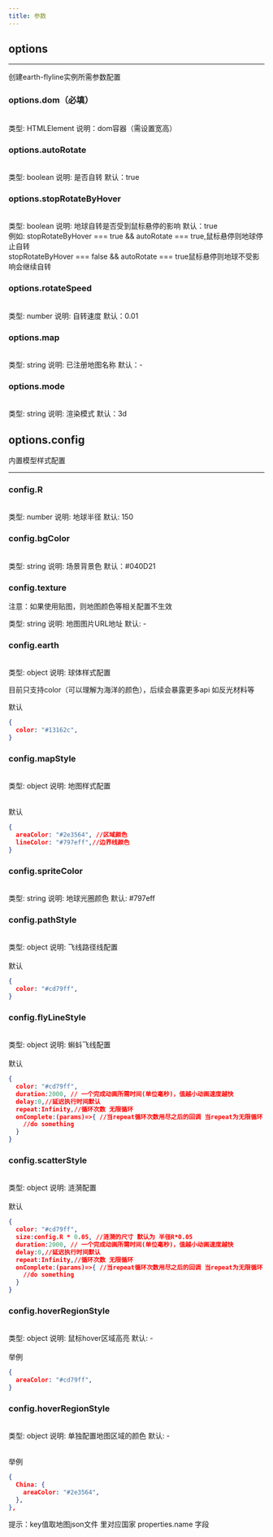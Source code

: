 ```yaml
---
title: 参数
---
```



## options
---
创建earth-flyline实例所需参数配置
### options.dom（必填）
<br/>
<Tag color="blue">类型: HTMLElement</Tag>
<Tag color="pink">说明：dom容器（需设置宽高）</Tag>


### options.autoRotate
<br/>
<Tag color="blue">类型: boolean</Tag>
<Tag color="pink"> 说明: 是否自转</Tag>
<Tag color="purple">默认：true</Tag>

### options.stopRotateByHover
<br/>
<Tag color="blue">类型: boolean</Tag>
<Tag color="pink"> 说明: 地球自转是否受到鼠标悬停的影响</Tag>
<Tag color="purple">默认：true</Tag>
<br/>
<Alert color="primary">例如: stopRotateByHover === true && autoRotate === true,鼠标悬停则地球停止自转<br/>stopRotateByHover === false && autoRotate === true鼠标悬停则地球不受影响会继续自转 </Alert>

### options.rotateSpeed
<br/>
<Tag color="blue">类型: number</Tag>
<Tag color="pink"> 说明: 自转速度</Tag>
<Tag color="purple">默认：0.01</Tag>

### options.map
<br/>
<Tag color="blue">类型: string</Tag>
<Tag color="pink"> 说明: 已注册地图名称</Tag>
<Tag color="purple">默认：-</Tag>

### options.mode
<br/>
<Tag color="blue">类型: string</Tag>
<Tag color="pink"> 说明: 渲染模式</Tag>
<Tag color="purple">默认：3d</Tag>

## options.config
内置模型样式配置

---

### config.R
<br/>
<Tag color="blue">类型: number</Tag>
<Tag color="pink">说明: 地球半径</Tag>
<Tag color="purple">默认: 150</Tag>

### config.bgColor
<br/>
<Tag color="blue">类型: string</Tag>
<Tag color="pink"> 说明: 场景背景色</Tag>
<Tag color="purple">  默认：#040D21</Tag>

### config.texture

<Alert color="warning">注意：如果使用贴图，则地图颜色等相关配置不生效</Alert>
<br/>

<Tag color="blue">类型: string</Tag>
<Tag color="pink">说明: 地图图片URL地址</Tag>
<Tag color="purple">默认: -</Tag>
<br/>

### config.earth
<br/>
<Tag color="blue">类型: object</Tag>
<Tag color="pink">说明: 球体样式配置</Tag>
<br/>

<Alert color="primary">目前只支持color（可以理解为海洋的颜色），后续会暴露更多api 如反光材料等</Alert>
<br/>

<Tag color="purple">默认</Tag>

``` json
{
  color: "#13162c",
}
```

### config.mapStyle
<br/>
<Tag color="blue">类型: object</Tag>
<Tag color="pink">说明: 地图样式配置</Tag>

<br/>
<br/>

<Tag color="purple">默认</Tag>
``` json
{
  areaColor: "#2e3564", //区域颜色
  lineColor: "#797eff",//边界线颜色
}
```

### config.spriteColor
<br/>
<Tag color="blue">类型: string</Tag>
<Tag color="pink">说明: 地球光圈颜色</Tag>
<Tag color="purple">默认: #797eff</Tag>


### config.pathStyle
<br/>
<Tag color="blue">类型: object</Tag>
<Tag color="pink">说明: 飞线路径线配置</Tag>
<br/>
<br/>
<Tag color="purple">默认</Tag>

``` json
{
  color: "#cd79ff", 
}
```

### config.flyLineStyle
<br/>
<Tag color="blue">类型: object</Tag>
<Tag color="pink">说明: 蝌蚪飞线配置</Tag>
<br/>
<br/>
<Tag color="purple">默认</Tag>

``` json
{
  color: "#cd79ff",
  duration:2000, // 一个完成动画所需时间(单位毫秒)，值越小动画速度越快
  delay:0,//延迟执行时间默认
  repeat:Infinity,//循环次数 无限循环
  onComplete:(params)=>{ //当repeat循环次数用尽之后的回调 当repeat为无限循环 则永不触发
    //do something
  }
}
```

### config.scatterStyle
<br/>
<Tag color="blue">类型: object</Tag>
<Tag color="pink">说明: 涟漪配置</Tag>
<br/>
<br/>
<Tag color="purple">默认</Tag>

``` json
{
  color: "#cd79ff",
  size:config.R * 0.05, //涟漪的尺寸 默认为 半径R*0.05
  duration:2000, // 一个完成动画所需时间(单位毫秒)，值越小动画速度越快
  delay:0,//延迟执行时间默认
  repeat:Infinity,//循环次数 无限循环
  onComplete:(params)=>{ //当repeat循环次数用尽之后的回调 当repeat为无限循环 则永不触发
    //do something
  }
}
```

### config.hoverRegionStyle
<br/>
<Tag color="blue">类型: object</Tag>
<Tag color="pink">说明: 鼠标hover区域高亮</Tag>
<Tag color="purple">默认: -</Tag>

<br/>
<br/>
<Tag color="red">举例</Tag>

``` json
{
  areaColor: "#cd79ff",
}
```

### config.hoverRegionStyle
<br/>
<Tag color="blue">类型: object</Tag>
<Tag color="pink">说明: 单独配置地图区域的颜色</Tag>
<Tag color="purple">默认: -</Tag>

<br/>
<br/>

<Tag color="red">举例</Tag>
``` json
{
  China: {
    areaColor: "#2e3564",
  },
},
```
<Alert color="primary">提示：key值取地图json文件 里对应国家 properties.name 字段</Alert>
